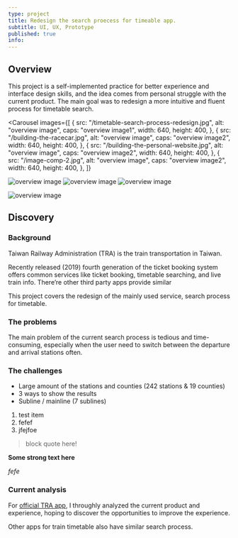```yaml
---
type: project
title: Redesign the search proecess for timeable app.
subtitle: UI, UX, Prototype
published: true
info:
---
```


## Overview

This project is a self-implemented practice for better experience and interface design skills, and the idea comes from personal struggle with the current product. The main goal was to redesign a more intuitive and fluent process for timetable search.

<Carousel
  images={[
    {
      src: "/timetable-search-process-redesign.jpg",
      alt: "overview image",
      caps: "overview image1",
      width: 640,
      height: 400,
    },
    {
      src: "/building-the-racecar.jpg",
      alt: "overview image",
      caps: "overview image2",
      width: 640,
      height: 400,
    },
    {
      src: "/building-the-personal-website.jpg",
      alt: "overview image",
      caps: "overview image2",
      width: 640,
      height: 400,
    },
    {
      src: "/image-comp-2.jpg",
      alt: "overview image",
      caps: "overview image2",
      width: 640,
      height: 400,
    },
  ]}
>
  <img
    src="/timetable-search-process-redesign.jpg"
    alt="overview image"
    width={640}
    height={400}
    caps="overview image"
  />
  <img
    src="/building-the-racecar.jpg"
    alt="overview image"
    width={640}
    height={400}
    caps="overview image"
  />
  <img
    src="/building-the-personal-website.jpg"
    alt="overview image"
    width={640}
    height={400}
    caps="overview image"
  />
</Carousel>

<img
  src="/image-comp-2.jpg"
  alt="overview image"
  width={640}
  height={400}
  caps="overview image"
/>

## Discovery

### Background

Taiwan Railway Administration (TRA) is the train transportation in Taiwan.

Recently released (2019) fourth generation of the ticket booking system offers common services like ticket booking, timetable searching, and live train info. There’re other third party apps provide similar

This project covers the redesign of the mainly used service, search process for timetable.

### The problems

The main problem of the current search process is tedious and time-consuming, especially when the user need to switch between the departure and arrival stations often.

### The challenges

- Large amount of the stations and counties (242 stations & 19 counties)
- 3 ways to show the results
- Subline / mainline (7 sublines)

1. test item
2. fefef
3. jfejfoe

> block quote here!

**Some strong text here**

_fefe_

### Current analysis

For [official TRA app](linkToApp), I throughly analyzed the current product and experience, hoping to discover the opportunities to improve the experience.

Other apps for train timetable also have similar search process.
